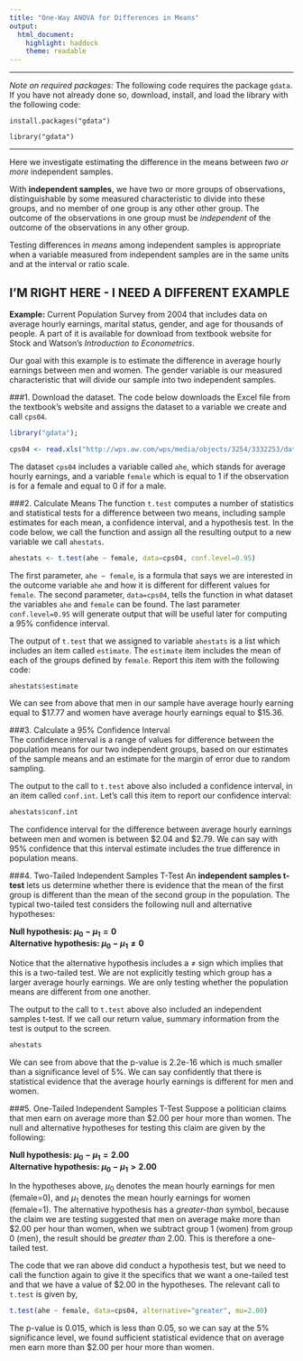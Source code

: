 ```yaml
---
title: "One-Way ANOVA for Differences in Means"
output:
  html_document:
    highlight: haddock
    theme: readable
---
```


* * *
*Note on required packages:*  The following code requires the package `gdata`.  If you have not already done so, download, install, and load the library with the following code:

`install.packages("gdata")` 

`library("gdata")`

* * *

Here we investigate estimating the difference in the means between *two or more* independent samples. 

With **independent samples**, we have two or more groups of observations, distinguishable by some measured characteristic to divide into these groups, and no member of one group is any other other group.  The outcome of the observations in one group must be *independent* of the outcome of the observations in any other group.  

Testing differences in *means* among independent samples is appropriate when a variable measured from independent samples are in the same units and at the interval or ratio scale.

## I'M RIGHT HERE - I NEED A DIFFERENT EXAMPLE 

**Example:** Current Population Survey from 2004 that includes data on average hourly earnings, marital status, gender, and age for thousands of people.  A part of it is available for download from textbook website for Stock and Watson's *Introduction to Econometrics*.

Our goal with this example is to estimate the difference in average hourly earnings between men and women.  The gender variable is our measured characteristic that will divide our sample into two independent samples.

###1. Download the dataset.
The code below downloads the Excel file from the textbook's website and assigns the dataset to a variable we create and call `cps04`.

```r
library("gdata");
```
```r
cps04 <- read.xls("http://wps.aw.com/wps/media/objects/3254/3332253/datasets2e/datasets/CPS04.xls");
```

The dataset `cps04` includes a variable called `ahe`, which stands for average hourly earnings, and a variable `female` which is equal to 1 if the observation is for a female and equal to 0 if for a male.

###2. Calculate Means 
The function `t.test` computes a number of statistics and statistical tests for a difference between two means, including sample estimates for each mean, a confidence interval, and a hypothesis test.  In the code below, we call the  function and assign all the resulting output to a new variable we call `ahestats`.
```r
ahestats <- t.test(ahe ~ female, data=cps04, conf.level=0.95)
```
The first parameter, `ahe ~ female`, is a formula that says we are interested in the outcome variable `ahe` and how it is different for different values for `female`.  The second parameter, `data=cps04`, tells the function in what dataset the variables `ahe` and `female` can be found.  The last parameter `conf.level=0.95` will generate output that will be useful later for computing a 95% confidence interval. 

The output of `t.test` that we assigned to variable `ahestats` is a list which includes an item called `estimate`.  The `estimate` item includes the mean of each of the groups defined by `female`.  Report this item with the following code:
```r
ahestats$estimate
```

We can see from above that men in our sample have average hourly earning equal to $17.77 and women have average hourly earnings equal to $15.36.

###3. Calculate a 95% Confidence Interval  
The confidence interval is a range of values for difference between the population means for our two independent groups, based on our estimates of the sample means and an estimate for the margin of error due to random sampling.  

The output to the call to `t.test` above also included a confidence interval, in an item called `conf.int`.  Let's call this item to report our confidence interval:
```r
ahestats$conf.int
```
The confidence interval for the difference between average hourly earnings between men and women is between $2.04 and $2.79.  We can say with 95% confidence that this interval estimate includes the true difference in population means.

###4. Two-Tailed Independent Samples T-Test 
An **independent samples t-test** lets us determine whether there is evidence that the mean of the first group is different than the mean of the second group in the population.  The typical two-tailed test considers the following null and alternative hypotheses:

**Null hypothesis: $\mu_0-\mu_1=0$   
Alternative hypothesis: $\mu_0-\mu_1\neq 0$**

Notice that the alternative hypothesis includes a $\neq$ sign which implies that this is a two-tailed test.  We are not explicitly testing which group has a larger average hourly earnings.  We are only testing whether the population means are different from one another.  

The output to the call to `t.test` above also included an independent samples t-test.  If we call our return value, summary information from the test is output to the screen.
```r
ahestats
```

We can see from above that the p-value is 2.2e-16 which is much smaller than a significance level of 5%.  We can say confidently that there is statistical evidence that the average hourly earnings is different for men and women.

###5. One-Tailed Independent Samples T-Test 
Suppose a politician claims that men earn on average more than $2.00 per hour more than women.  The null and alternative hypotheses for testing this claim are given by the following:

**Null hypothesis: $\mu_0 - \mu_1 = 2.00$   
Alternative hypothesis: $\mu_0 - \mu_1 > 2.00$**

In the hypotheses above, $\mu_0$ denotes the mean hourly earnings for men (female=0), and $\mu_1$ denotes the mean hourly earnings for women (female=1).  The alternative hypothesis has a *greater-than* symbol, because the claim we are testing suggested that men on average make more than $2.00 per hour than women, when we subtract group 1 (women) from group 0 (men), the result should be *greater than* 2.00.  This is therefore a one-tailed test.

The code that we ran above did conduct a hypothesis test, but we need to call the function again to give it the specifics that we want a one-tailed test and that we have a value of $2.00 in the hypotheses.  The relevant call to `t.test` is given by,

```r
t.test(ahe ~ female, data=cps04, alternative="greater", mu=2.00)
```

The p-value is 0.015, which is less than 0.05, so we can say at the 5% significance level, we found sufficient statistical evidence that on average men earn more than $2.00 per hour more than women.
